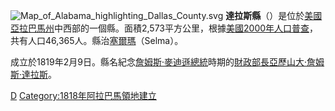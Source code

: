 {{Otheruses|達拉斯縣|subject=美國亞拉巴馬州的一個縣|other=同名的縣}}
{{Unreferenced|time=2019-11-23T23:45:29+00:00}}
[[File:Map_of_Alabama_highlighting_Dallas_County.svg|right]]
'''達拉斯縣'''（{{lang-en|Dallas County}}）是位於[[美國|美國]][[亞拉巴馬州|亞拉巴馬州]]中西部的一個縣。面積2,573平方公里，根據[[美國2000年人口普查|美國2000年人口普查]]，共有人口46,365人。縣治[[塞爾瑪_(阿拉巴馬州)|塞爾瑪]]（Selma）。

成立於1819年2月9日。縣名紀念[[詹姆斯·麥迪遜|詹姆斯·麥迪遜]][[美國總統|總統]]時期的[[美國財政部長|財政部長]][[亞歷山大·詹姆斯·達拉斯|亞歷山大·詹姆斯·達拉斯]]。

{{達拉斯縣 (阿拉巴馬州)}}
{{Alabama}}
{{Alabama-stub}}

[[Category:亞拉巴馬州行政區劃|D]]
[[Category:1818年阿拉巴馬領地建立|Category:1818年阿拉巴馬領地建立]]